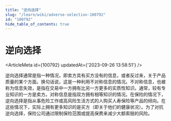 ```yaml
---
title: "逆向选择"
slug: "/learn/wiki/adverse-selection-100792"
id: "100792"
hide_table_of_contents: true
---
```



# 逆向选择

<ArticleMeta id={100792} updatedAt={'2023-09-26 13:58:51'} />
<div className='border-solid border-b border-t-0 my-4 border-[var(--ifm-color-gray-300)]' />

逆向选择通常是指一种情况，即卖方具有买方没有的信息，或者反过来，关于产品质量的某个方面。换句话说，这是一种利用不对称信息的情况。不对称信息，也被称为信息失效，是指在交易中一方拥有比另一方更多的实质性知识。通常，较有专业知识的一方是卖方。对称信息是指双方拥有相等知识的情况。在保险的情况下，逆向选择是指从事危险工作或高风险生活方式的人购买人寿保险等产品的倾向。在这些情况下，实际上拥有更多知识的是买方（即关于他们的健康状况）。为了对抗逆向选择，保险公司通过限制保险范围或提高保费来减少大额索赔的风险。
